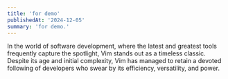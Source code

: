 ```yaml
---
title: 'for demo'
publishedAt: '2024-12-05'
summary: 'for demo.'
---
```


In the world of software development, where the latest and greatest tools frequently capture the spotlight, Vim stands out as a timeless classic. Despite its age and initial complexity, Vim has managed to retain a devoted following of developers who swear by its efficiency, versatility, and power.
